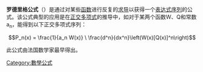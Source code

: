 {{noteTA
|G1=Physics
}}
{{otheruses|other=[[几何学|几何学]]中關於向量的旋轉的演算法（Rodrigues' rotation formula）|罗德里格旋转公式}}
'''罗德里格公式'''（{{lang-en|'''Rodrigues' formula'''}}）是通过对某些[[函数|函数]]进行反复的[[求导|求导]]以获得一个[[表达式|表达式]][[序列|序列]]的公式。该公式典型的应用是在[[正交多项式|正交多项式]]的推导中，如对于某两个函数W、Q和常数a<sub>n</sub>，能得到以下正交多项式序列：

:<math>P_n(x) = \frac{1}{a_n W(x)} \  \frac{d^n}{dx^n}\left(W(x)[Q(x)]^n\right)</math>

此公式由法国数学家{{link-en|欧林·罗德里格|Olinde Rodrigues}}最早得出。

{{math-stub}}

[[Category:數學公式|Category:數學公式]]
